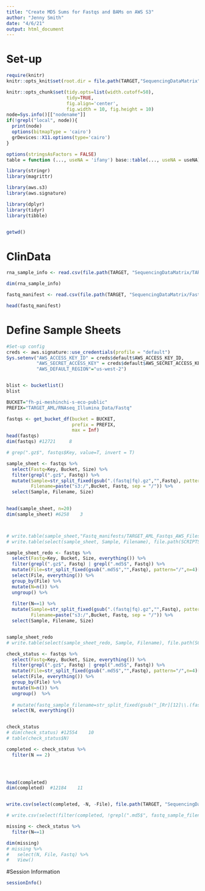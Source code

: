 ```yaml
---
title: "Create MD5 Sums for Fastqs and BAMs on AWS S3"
author: "Jenny Smith"
date: "4/6/21"
output: html_document
---
```


# Set-up 

```r
require(knitr)
knitr::opts_knit$set(root.dir = file.path(TARGET,"SequencingDataMatrix"))
```

```r
knitr::opts_chunk$set(tidy.opts=list(width.cutoff=50),
                      tidy=TRUE,
                      fig.align='center',
                      fig.width = 10, fig.height = 10)
node=Sys.info()[["nodename"]]
if(!grepl("local", node)){
  print(node)
  options(bitmapType = 'cairo')
  grDevices::X11.options(type='cairo')
}

options(stringsAsFactors = FALSE)
table = function (..., useNA = 'ifany') base::table(..., useNA = useNA)
```

```r
library(stringr)
library(magrittr)

library(aws.s3)
library(aws.signature)

library(dplyr)
library(tidyr)
library(tibble)


getwd()
```


# ClinData

```r
rna_sample_info <- read.csv(file.path(TARGET, "SequencingDataMatrix/TARGET_AML_Ribodepleted_Manifest_02.04.21.csv")) 

dim(rna_sample_info)
```

```r
fastq_manifest <- read.csv(file.path(TARGET, "SequencingDataMatrix/Fastq_manifests/TARGET_AML_RBD_PolyA_AWS_S3_Fastq_Manifest_11.17.20.csv"))

head(fastq_manifest)
```


# Define Sample Sheets 

```r
#Set-up config
creds <- aws.signature::use_credentials(profile = "default")
Sys.setenv("AWS_ACCESS_KEY_ID" = creds$default$AWS_ACCESS_KEY_ID,
           "AWS_SECRET_ACCESS_KEY" = creds$default$AWS_SECRET_ACCESS_KEY,
           "AWS_DEFAULT_REGION"="us-west-2")


blist <- bucketlist()
blist

BUCKET="fh-pi-meshinchi-s-eco-public"
PREFIX="TARGET_AML/RNAseq_Illumina_Data/Fastq"
```


```r
fastqs <- get_bucket_df(bucket = BUCKET, 
                        prefix = PREFIX,
                        max = Inf)
head(fastqs) 
dim(fastqs) #12721     8
```

```r
# grep(".gz$", fastqs$Key, value=T, invert = T)
```

```r
sample_sheet <- fastqs %>% 
  select(Fastq=Key, Bucket, Size) %>%
  filter(grepl(".gz$", Fastq)) %>% 
  mutate(Sample=str_split_fixed(gsub(".(fastq|fq).gz","",Fastq), pattern="/",n=4)[,4],
         Filename=paste("s3:/",Bucket, Fastq, sep = "/")) %>%
  select(Sample, Filename, Size)
  

head(sample_sheet, n=20)
dim(sample_sheet) #6258    3



# write.table(sample_sheet,"Fastq_manifests/TARGET_AML_Fastqs_AWS_Filesizes_4.06.21.txt", row.names = F, quote=F, sep="\t")
# write.table(select(sample_sheet, Sample, Filename), file.path(SCRIPTS, "STAR-fusion-NF/sample_sheets/TARGET_AML_Fastqs_MD5_Sample_Sheet.txt"), row.names = F, quote=F, sep="\t")
```


```r
sample_sheet_redo <- fastqs %>% 
  select(Fastq=Key, Bucket, Size, everything()) %>%
  filter(grepl(".gz$", Fastq) | grepl(".md5$", Fastq)) %>% 
  mutate(File=str_split_fixed(gsub(".md5$","",Fastq), pattern="/",n=4)[,4]) %>% 
  select(File, everything()) %>% 
  group_by(File) %>% 
  mutate(N=n()) %>% 
  ungroup() %>% 
  
  filter(N==1) %>% 
  mutate(Sample=str_split_fixed(gsub(".(fastq|fq).gz","",Fastq), pattern="/",n=4)[,4],
         Filename=paste("s3:/",Bucket, Fastq, sep = "/")) %>%
  select(Sample, Filename, Size)


sample_sheet_redo
# write.table(select(sample_sheet_redo, Sample, Filename), file.path(SCRIPTS, "STAR-fusion-NF/sample_sheets/TARGET_AML_Fastqs_MD5_Sample_Sheet_v2.txt"), row.names = F, quote=F, sep="\t")
```

```r
check_status <- fastqs %>% 
  select(Fastq=Key, Bucket, Size, everything()) %>%
  filter(grepl(".gz$", Fastq) | grepl(".md5$", Fastq)) %>% 
  mutate(File=str_split_fixed(gsub(".md5$","",Fastq), pattern="/",n=4)[,4]) %>% 
  select(File, everything()) %>% 
  group_by(File) %>% 
  mutate(N=n()) %>% 
  ungroup()  %>% 
  
  # mutate(fastq_sample_filename=str_split_fixed(gsub("_[Rr][12]\\.(fastq|fq).gz","",Fastq), pattern="/",n=4)[,4]) %>%
  select(N, everything())


check_status
# dim(check_status) #12554    10
# table(check_status$N)

```


```r
completed <- check_status %>% 
  filter(N == 2)  
  



head(completed)
dim(completed)  #12184    11


write.csv(select(completed, -N, -File), file.path(TARGET, "SequencingDataMatrix/Fastq_manifests/TARGET_AML_AWS_Fastq_File_Manifest_04.07.21.csv"), row.names = FALSE)

# write.csv(select(filter(completed, !grepl(".md5$", fastq_sample_filename)), -N), file.path(TARGET, "SequencingDataMatrix/Fastq_manifests/TARGET_AML_RBD_PolyA_SRA_on_AWS_Fastq_Manifest_04.05.21.csv"), row.names = FALSE) #6092   files
```

```r
missing <- check_status %>% 
  filter(N==1)

dim(missing)
# missing %>% 
#   select(N, File, Fastq) %>% 
#   View()
```


#Session Information

```r
sessionInfo()
```

